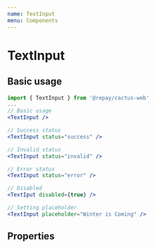 ```yaml
---
name: TextInput
menu: Components
---
```



# TextInput

## Basic usage

```jsx
import { TextInput } from '@repay/cactus-web'
...
// Basic usage
<TextInput />

// Success status
<TextInput status="success" />

// Invalid status
<TextInput status="invalid" />

// Error status
<TextInput status="error" />

// Disabled
<TextIput disabled={true} />

// Setting placeholder
<TextInput placeholder="Winter is Coming" />
```

## Properties

<PropsTable of={TextInput} />
